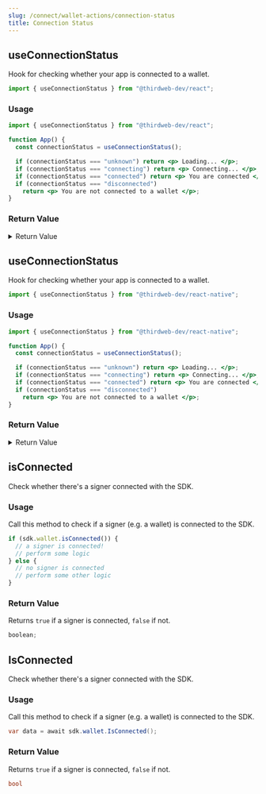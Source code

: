 ```yaml
---
slug: /connect/wallet-actions/connection-status
title: Connection Status
---
```



<Tabs>
  <TabItem value="react" label="React">
    <div>

## useConnectionStatus

Hook for checking whether your app is connected to a wallet.

```jsx
import { useConnectionStatus } from "@thirdweb-dev/react";
```

### Usage

```jsx
import { useConnectionStatus } from "@thirdweb-dev/react";

function App() {
  const connectionStatus = useConnectionStatus();

  if (connectionStatus === "unknown") return <p> Loading... </p>;
  if (connectionStatus === "connecting") return <p> Connecting... </p>;
  if (connectionStatus === "connected") return <p> You are connected </p>;
  if (connectionStatus === "disconnected")
    return <p> You are not connected to a wallet </p>;
}
```

### Return Value

<details>
  <summary>Return Value</summary>
  <div>

- `unknown`: Application has not yet determined connection status.
- `connecting`: Application is trying to connect to a wallet. Either because of a user action, or when [autoconnect](/react/react.thirdwebprovider#autoconnect-optional) set to `true`.
- `connected`: Application is connected to a wallet.
- `disconnected`: Application is not connected to any wallet.

```typescript
"unknown" | "connecting" | "connected" | "disconnected";
```

</div>
</details>

</div>
  </TabItem>
  <TabItem value="react-native" label="React-Native">
    <div>

## useConnectionStatus

Hook for checking whether your app is connected to a wallet.

```jsx
import { useConnectionStatus } from "@thirdweb-dev/react-native";
```

### Usage

```jsx
import { useConnectionStatus } from "@thirdweb-dev/react-native";

function App() {
  const connectionStatus = useConnectionStatus();

  if (connectionStatus === "unknown") return <p> Loading... </p>;
  if (connectionStatus === "connecting") return <p> Connecting... </p>;
  if (connectionStatus === "connected") return <p> You are connected </p>;
  if (connectionStatus === "disconnected")
    return <p> You are not connected to a wallet </p>;
}
```

### Return Value

<details>
  <summary>Return Value</summary>
  <div>

- `unknown`: Application has not yet determined connection status.
- `connecting`: Application is trying to connect to a wallet. Either because of a user action, or when [autoconnect](/react/react.thirdwebprovider#autoconnect-optional) set to `true`.
- `connected`: Application is connected to a wallet.
- `disconnected`: Application is not connected to any wallet.

```typescript
"unknown" | "connecting" | "connected" | "disconnected";
```

</div>
</details>

</div>
  </TabItem>
  <TabItem value="typescript" label="Unity">
    <div>

## isConnected

Check whether there's a signer connected with the SDK.

### Usage

Call this method to check if a signer (e.g. a wallet) is connected to the SDK.

```javascript
if (sdk.wallet.isConnected()) {
  // a signer is connected!
  // perform some logic
} else {
  // no signer is connected
  // perform some other logic
}
```

### Return Value

Returns `true` if a signer is connected, `false` if not.

```typescript
boolean;
```

</div>
  </TabItem>
  <TabItem value="unity" label="Unity">
    <div>

## IsConnected

Check whether there's a signer connected with the SDK.

### Usage

Call this method to check if a signer (e.g. a wallet) is connected to the SDK.

```csharp
var data = await sdk.wallet.IsConnected();
```

### Return Value

Returns `true` if a signer is connected, `false` if not.

```csharp
bool
```

</div>
  </TabItem>
</Tabs>
